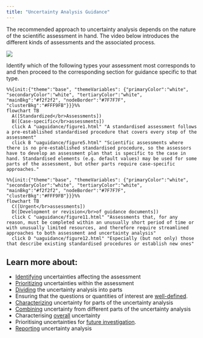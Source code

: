 ```yaml
---
title: "Uncertainty Analysis Guidance"
---
```


The recommended approach to uncertainty analysis depends on the nature of the scientific assessment in hand. The video below introduces the different kinds of assessments and the associated process.

![](https://upload.wikimedia.org/wikipedia/commons/0/09/YouTube_full-color_icon_%282017%29.svg)

Identify which of the following types your assessment most corresponds to and then proceed to the corresponding section for guidance specific to that type.

```mermaid
%%{init:{"theme":"base", "themeVariables": {"primaryColor":"white", "secondaryColor":"white", "tertiaryColor":"white", "mainBkg":"#f2f2f2", "nodeBorder":"#7F7F7F", "clusterBkg":"#FFF9FB"}}}%%
flowchart TB
  A([Standardized</br>Assessments])
  B([Case-specific</br>assessments])
  click A "uaguidance/figure1.html" "A standardised assessment follows a pre-established standardised procedure that covers every step of the assessment"
  click B "uaguidance/figure5.html" "Scientific assessments where there is no pre-established standardised procedure, so the assessors have to develop an assessment plan that is specific to the case in hand. Standardised elements (e.g. default values) may be used for some parts of the assessment, but other parts require case-specific approaches."
```


```mermaid
%%{init:{"theme":"base", "themeVariables": {"primaryColor":"white", "secondaryColor":"white", "tertiaryColor":"white", "mainBkg":"#f2f2f2", "nodeBorder":"#7F7F7F", "clusterBkg":"#FFF9FB"}}}%%
flowchart TB
  C([Urgent</br>assessments])
  D([Development or revision</br>of guidance documents])
  click C "uaguidance/figure11.html" "Assessments that, for any reason, must be completed within an unusually short period of time or with unusually limited resources, and therefore require streamlined approaches to both assessment and uncertainty analysis"
  click D "uaguidance/figure12.html" "Especially (but not only) those that describe existing standardised procedures or establish new ones"
```

:::{.callout-tip}
## Learn more about:

- [Identifying](uaguidance/identifying.qmd) uncertainties affecting the assessment
- [Prioritizing](uaguidance/prioritizing.qmd) uncertainties within the assessment
- [Dividing](uaguidance/dividing.qmd) the uncertainty analysis into parts
- Ensuring that the questions or quantities of interest are [well-defined](uaguidance/welldefined.qmd).
- [Characterizing](uaguidance/characterizing.qmd) uncertainty for parts of the uncertainty analysis
- [Combining](uaguidance/combining.qmd) uncertainty from different parts of the uncertainty analysis
- Characterising [overall](uaguidance/overall.qmd) uncertainty
- Prioritising uncertainties for [future investigation](uaguidance/futureinvestigation.qmd).
- [Reporting](uaguidance/reporting.qmd) uncertainty analysis
:::
